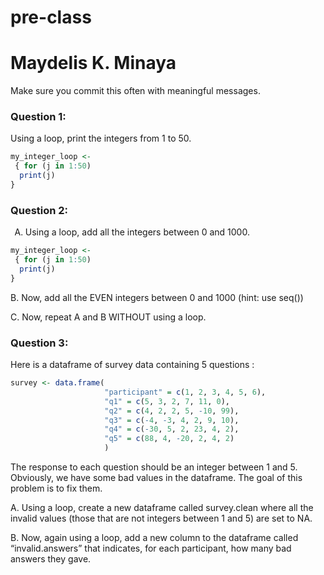 # pre-class
# Maydelis K. Minaya



Make sure you commit this often with meaningful messages. 




### Question 1:

Using a loop, print the integers from 1 to 50. 

``` r
my_integer_loop <- 
 { for (j in 1:50)
  print(j)
}

```

### Question 2:

A.  Using a loop, add all the integers between 0 and 1000.
``` r

my_integer_loop <- 
 { for (j in 1:50)
  print(j)
}

```


B. Now, add all the EVEN integers between 0 and 1000 (hint: use seq())

C. Now, repeat A and B WITHOUT using a loop.

### Question 3:

Here is a dataframe of survey data containing 5 questions :

```r
survey <- data.frame(
                     "participant" = c(1, 2, 3, 4, 5, 6),
                     "q1" = c(5, 3, 2, 7, 11, 0),
                     "q2" = c(4, 2, 2, 5, -10, 99),
                     "q3" = c(-4, -3, 4, 2, 9, 10),
                     "q4" = c(-30, 5, 2, 23, 4, 2),
                     "q5" = c(88, 4, -20, 2, 4, 2)
                     )
```
The response to each question should be an integer between 1 and 5. Obviously, we have some bad values in the dataframe. The goal of this problem is to fix them.

A. Using a loop, create a new dataframe called survey.clean where all the invalid values (those that are not integers between 1 and 5) are set to NA.

B. Now, again using a loop, add a new column to the dataframe called “invalid.answers” that indicates, for each participant, how many bad answers they gave.